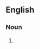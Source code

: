 {{also|pudding basins}}
==English==

===Noun===
{{head|en|noun form}}

# {{plural of|en|pudding-basin}}